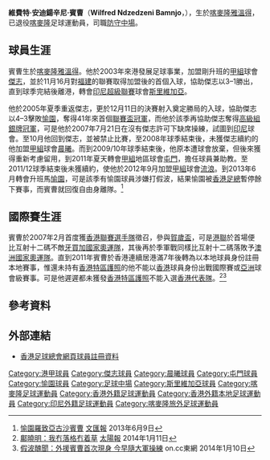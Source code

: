 {{Infobox football biography
| name        = 賓曹<br />Wilfred Bamnjo
| image       = Wilfred Ndzedzeni Bamnjo.JPG
| fullname    = Wilfred Ndzedzeni Bamnjo
| nickname    = 軍曹
| birth_date  = {{birth date and age|1980|3|27}}
| birth_place = [[喀麥隆|喀麥隆]]，[[雅溫得|雅溫得]]
| height      = {{height|m=1.77}}
| position    = [[中堅|中堅]]、[[防守中場|防守中場]]
| currentclub = 已退役
| clubnumber  = 
| years1 = 2003–2004
| clubs1 = [[傑志體育會|傑志]]
| caps1  = 
| goals1 = 
| years2 = 2004–2005
| clubs2 = [[斯里維加亞足球俱樂部|斯里維加亞]]
| caps2  = 
| goals2 = 
| years3 = 2005–2017
| clubs3 = [[傑志體育會|傑志]]
| caps3  = 21
| goals3 = 6
| years4 = 2007
| clubs4 = {{link-en|佩斯高達足球會|Persikota Tangerang|佩斯高達}} 
| caps4  = 23
| goals4 = 3
| years5 = 2007–2008
| clubs5 = [[傑志體育會|傑志]]
| caps5  = 33
| goals5 = 6
| years6 = 2008–2011
| clubs6 = [[晨曦體育會|晨曦]]
| caps6  = 44
| goals6 = 5
| years7 = 2011–2012
| clubs7 = [[屯門體育會足球隊|屯門]]
| caps7  = 12
| goals7 = 2
| years8 = 2012–2013
| clubs8 = [[香港流浪足球會|流浪]]
| caps8  = 12
| goals8 = 2
| years9 = 2013–2014
| clubs9 = [[愉園體育會|愉園]]
| caps9  = 9
| goals9 = 0
| nationalyears1 = 
| nationalteam1  = 
| nationalcaps1  = 
| nationalgoals1 = 
| pcupdate = 
| ntupdate = 
}}

'''維費特·安迪鍚辛尼·賓曹'''（'''Wilfred Ndzedzeni Bamnjo'''，{{bd|1980年|3月27日|catidx=Bamnjo, Wilfred}}），生於[[喀麥隆|喀麥隆]][[雅溫得|雅溫得]]，已退役[[喀麥隆|喀麥隆]]足球運動員，司職[[防守中場|防守中場]]。

==球員生涯==
賓曹生於[[喀麥隆|喀麥隆]][[雅溫得|雅溫得]]。他於2003年來港發展足球事業，加盟剛升班的[[香港甲組足球聯賽|甲組]]球會[[傑志體育會|傑志]]，並於11月16月對[[福建體育會|福建]]的聯賽取得加盟後的首個入球，協助傑志以3–1勝出，直到球季完結後離港，轉會[[印尼超級聯賽|印尼超級聯賽]]球會[[斯里維加亞足球俱樂部|斯里維加亞]]。

他於2005年夏季重返傑志，更於12月11日的決賽射入奠定勝局的入球，協助傑志以4–3擊敗[[愉園體育會|愉園]]，奪得41年來首個[[香港聯賽盃|聯賽盃冠軍]]，而他於該季再協助傑志奪得[[香港高級組銀牌|高級組銀牌冠軍]]，可是他於2007年7月21日在沒有傑志許可下缺席操練，試圖到[[印尼|印尼]]球會{{link-en|佩斯高達足球會|Persikota Tangerang|佩斯高達}}。至10月他回到傑志，並被禁止比賽，至2008年球季結束後，未獲傑志續約的他加盟[[香港甲組足球聯賽|甲組]]球會[[晨曦體育會|晨曦]]。而到2009/10年球季結束後，他原本遭球會放棄，但後來獲得重新考慮留用，到2011年夏天轉會[[香港甲組足球聯賽|甲組]]地區球會[[屯門體育會足球隊|屯門]]，擔任球員兼助教。至2011/12球季結束後未獲續約，使他於2012年9月加盟[[香港甲組足球聯賽|甲組]]球會[[香港流浪足球會|流浪]]。到2013年6月轉會升班馬[[愉園體育會|愉園]]，可是該季有愉園球員涉嫌打假波，結果愉園被[[香港足總|香港足總]]暫停餘下賽事，而賓曹就回復自由身離隊。<Ref>
[http://paper.wenweipo.com/2013/06/09/SP1306090027.htm 愉園羅致亞古沙賓曹] {{Wayback|url=http://paper.wenweipo.com/2013/06/09/SP1306090027.htm |date=20160303215049 }} [[文汇报_(香港)|文匯報]] 2013年6月9日
</ref>

==國際賽生涯==
賓曹於2007年2月首度獲[[香港聯賽選手隊|香港聯賽選手隊]]徵召，參與[[2007年賀歲盃足球賽|賀歲盃]]，可是[[港聯|港聯]]於首場便比互射十二碼不敵[[牙買加國家奧運足球隊|牙買加國家奧運隊]]，其後再於季軍戰同樣比互射十二碼落敗予[[澳洲國家足球隊|澳洲國家奧運隊]]。直到2011年賓曹於香港連續居港滿7年後轉為以本地球員身份註冊本地賽事，惟還未持有[[香港特區護照|香港特區護照]]的他不能以[[香港|香港]]球員身份出戰國際賽或[[亞洲|亞洲]]球會級賽事。可是他遲遲都未獲發[[香港特區護照|香港特區護照]]不能入選[[香港足球代表隊|香港代表隊]]。<Ref>
[http://the-sun.on.cc/cnt/sport/20140111/index.html 鄺曉明：我冇落格冇着草] {{Wayback|url=http://the-sun.on.cc/cnt/sport/20140111/index.html |date=20200808011505 }} [[太陽報_(香港)|太陽報]] 2014年1月11日
</ref><ref>[http://hk.on.cc/hk/bkn/cnt/sport/20140110/bkn-20140110110829744-0110_00882_001.html 假波醜聞：外援賓曹首次現身 今早隨大軍操練] {{Wayback|url=http://hk.on.cc/hk/bkn/cnt/sport/20140110/bkn-20140110110829744-0110_00882_001.html |date=20200808153153 }} on.cc東網 2014年1月10日</ref>

==參考資料==
{{Reflist}}

==外部連結==
* [https://www.hkfa.com/ch/club/6/detail?player=61 香港足球總會網頁球員註冊資料] {{Wayback|url=https://www.hkfa.com/ch/club/6/detail?player=61 |date=20190827154417 }}

{{DEFAULTSORT:Bamnjo, Wilfred}}
[[Category:港甲球員|Category:港甲球員]]
[[Category:傑志球員|Category:傑志球員]]
[[Category:晨曦球員|Category:晨曦球員]]
[[Category:屯門球員|Category:屯門球員]]
[[Category:愉園球員|Category:愉園球員]]
[[Category:足球中場|Category:足球中場]]
[[Category:斯里維加亞球員|Category:斯里維加亞球員]]
[[Category:喀麥隆足球運動員|Category:喀麥隆足球運動員]]
[[Category:香港外籍足球運動員|Category:香港外籍足球運動員]]
[[Category:香港外籍本地足球運動員|Category:香港外籍本地足球運動員]]
[[Category:印尼外籍足球運動員|Category:印尼外籍足球運動員]]
[[Category:喀麥隆旅外足球運動員|Category:喀麥隆旅外足球運動員]]
